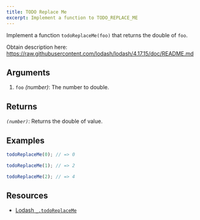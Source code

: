 ```yaml
---
title: TODO Replace Me
excerpt: Implement a function to TODO_REPLACE_ME
---
```


Implement a function `todoReplaceMe(foo)` that returns the double of `foo`.

Obtain description here: https://raw.githubusercontent.com/lodash/lodash/4.17.15/doc/README.md

## Arguments

1. `foo` _(number)_: The number to double.

## Returns

_`(number)`_: Returns the double of value.

## Examples

```js
todoReplaceMe(0); // => 0

todoReplaceMe(1); // => 2

todoReplaceMe(2); // => 4
```

## Resources

- [Lodash `_.todoReplaceMe`](https://lodash.com/docs/#todoReplaceMe)
